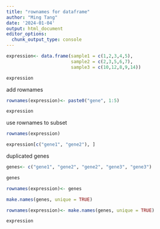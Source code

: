 ```yaml
---
title: "rownames for dataframe"
author: "Ming Tang"
date: '2024-01-04'
output: html_document
editor_options: 
  chunk_output_type: console
---
```


```r
expression<- data.frame(sample1 = c(1,2,3,4,5),
                        sample2 = c(2,3,5,6,7),
                        sample3 = c(10,12,8,9,14))

expression
```

add rownames

```r
rownames(expression)<- paste0("gene", 1:5)

expression
```

use rownames to subset

```r
rownames(expression)

expression[c("gene1", "gene2"), ]
```

duplicated genes

```r
genes<- c("gene1", "gene2", "gene2", "gene3", "gene3")

genes

rownames(expression)<- genes

make.names(genes, unique = TRUE)

rownames(expression)<- make.names(genes, unique = TRUE)

expression
```

